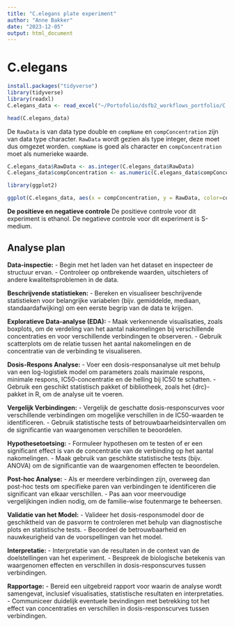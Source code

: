 ```yaml
---
title: "C.elegans plate experiment"
author: "Anne Bakker"
date: "2023-12-05"
output: html_document
---
```


# C.elegans

```r
install.packages("tidyverse")
library(tidyverse)
library(readxl)
C.elegans_data <- read_excel("~/Portofolio/dsfb2_workflows_portfolio/C.elegens/CE.LIQ.FLOW.062_Tidydata.xlsx")

head(C.elegans_data)
```
De `RawData` is van data type double en `compName` en `compConcentration` zijn van data type character. `RawData` wordt gezien als type integer, deze moet dus omgezet worden. `compName` is goed als character en `compConcentration` moet als numerieke waarde.

```r
C.elegans_data$RawData <- as.integer(C.elegans_data$RawData)
C.elegans_data$compConcentration <- as.numeric(C.elegans_data$compConcentration)
```

```r
library(ggplot2)

ggplot(C.elegans_data, aes(x = compConcentration, y = RawData, color=compName, shape=expType)) + geom_point(position = position_jitter(width = 0.1, height = 0), alpha = 0.6) + scale_x_log10() + labs(title = "Getelde nakomelingen na bepaalde \n concentratie compound toediening", x = "compConcentration (log10)", y = "Getelde nakomelingen na incubatie", color = "compName") + theme_minimal()
```
**De positieve en negatieve controle**
De positieve controle voor dit experiment is ethanol. De negatieve controle voor dit experiment is S-medium.



## **Analyse plan**

**Data-inspectie:**
- Begin met het laden van het dataset en inspecteer de structuur ervan.
- Controleer op ontbrekende waarden, uitschieters of andere kwaliteitsproblemen in de data.

**Beschrijvende statistieken:**
- Bereken en visualiseer beschrijvende statistieken voor belangrijke variabelen (bijv. gemiddelde, mediaan, standaardafwijking) om een eerste begrip van de data te krijgen.

**Exploratieve Data-analyse (EDA):**
- Maak verkennende visualisaties, zoals boxplots, om de verdeling van het aantal nakomelingen bij verschillende concentraties en voor verschillende verbindingen te observeren.
- Gebruik scatterplots om de relatie tussen het aantal nakomelingen en de concentratie van de verbinding te visualiseren.

**Dosis-Respons Analyse:**
- Voer een dosis-responsanalyse uit met behulp van een log-logistiek model om parameters zoals maximale respons, minimale respons, IC50-concentratie en de helling bij IC50 te schatten.
- Gebruik een geschikt statistisch pakket of bibliotheek, zoals het {drc}-pakket in R, om de analyse uit te voeren.

**Vergelijk Verbindingen:**
- Vergelijk de geschatte dosis-responscurves voor verschillende verbindingen om mogelijke verschillen in de IC50-waarden te identificeren.
- Gebruik statistische tests of betrouwbaarheidsintervallen om de significantie van waargenomen verschillen te beoordelen.

**Hypothesetoetsing:**
- Formuleer hypothesen om te testen of er een significant effect is van de concentratie van de verbinding op het aantal nakomelingen.
- Maak gebruik van geschikte statistische tests (bijv. ANOVA) om de significantie van de waargenomen effecten te beoordelen.

**Post-hoc Analyse:**
- Als er meerdere verbindingen zijn, overweeg dan post-hoc tests om specifieke paren van verbindingen te identificeren die significant van elkaar verschillen.
- Pas aan voor meervoudige vergelijkingen indien nodig, om de familie-wise foutenmarge te beheersen.

**Validatie van het Model:**
- Valideer het dosis-responsmodel door de geschiktheid van de pasvorm te controleren met behulp van diagnostische plots en statistische tests.
- Beoordeel de betrouwbaarheid en nauwkeurigheid van de voorspellingen van het model.

**Interpretatie:**
- Interpretatie van de resultaten in de context van de doelstellingen van het experiment.
- Bespreek de biologische betekenis van waargenomen effecten en verschillen in dosis-responscurves tussen verbindingen.

**Rapportage:**
- Bereid een uitgebreid rapport voor waarin de analyse wordt samengevat, inclusief visualisaties, statistische resultaten en interpretaties.
- Communiceer duidelijk eventuele bevindingen met betrekking tot het effect van concentraties en verschillen in dosis-responscurves tussen verbindingen.

```r

```
